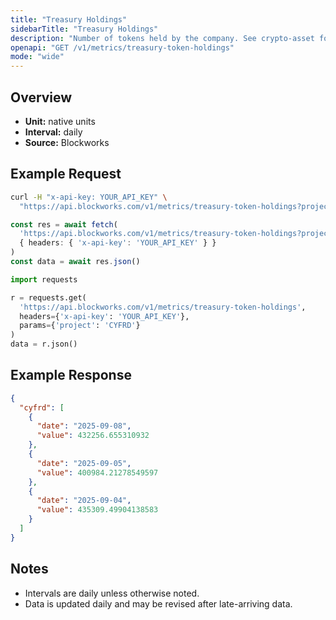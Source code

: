 ```yaml
---
title: "Treasury Holdings"
sidebarTitle: "Treasury Holdings"
description: "Number of tokens held by the company. See crypto-asset for asset indicator"
openapi: "GET /v1/metrics/treasury-token-holdings"
mode: "wide"
---
```


## Overview

- **Unit:** native units
- **Interval:** daily
- **Source:** Blockworks

## Example Request

<CodeGroup>

```bash cURL
curl -H "x-api-key: YOUR_API_KEY" \
  "https://api.blockworks.com/v1/metrics/treasury-token-holdings?project=CYFRD"
```

```typescript TypeScript
const res = await fetch(
  'https://api.blockworks.com/v1/metrics/treasury-token-holdings?project=CYFRD',
  { headers: { 'x-api-key': 'YOUR_API_KEY' } }
)
const data = await res.json()
```

```python Python
import requests

r = requests.get(
  'https://api.blockworks.com/v1/metrics/treasury-token-holdings',
  headers={'x-api-key': 'YOUR_API_KEY'},
  params={'project': 'CYFRD'}
)
data = r.json()
```

</CodeGroup>

## Example Response

```json
{
  "cyfrd": [
    {
      "date": "2025-09-08",
      "value": 432256.655310932
    },
    {
      "date": "2025-09-05",
      "value": 400984.21278549597
    },
    {
      "date": "2025-09-04",
      "value": 435309.49904138583
    }
  ]
}
```

## Notes
- Intervals are daily unless otherwise noted.
- Data is updated daily and may be revised after late-arriving data.
